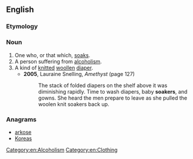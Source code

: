==English==

===Etymology===
{{suffix|soak|er|lang=en}}

===Noun===
{{en-noun}}

# One who, or that which, [[soak]]s.
# A person suffering from [[alcoholism]].
# A kind of [[knit]]ted [[woollen]] [[diaper]].
#* '''2005''', Lauraine Snelling, ''Amethyst'' (page 127)
#*: The stack of folded diapers on the shelf above it was diminishing rapidly. Time to wash diapers, baby '''soakers''', and gowns. She heard the men prepare to leave as she pulled the woolen knit soakers back up.

===Anagrams===
* [[arkose#English|arkose]]
* [[Koreas#English|Koreas]]

[[Category:en:Alcoholism]]
[[Category:en:Clothing]]